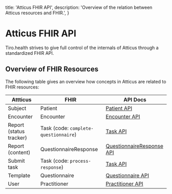   title: 'Atticus FHIR API',
  description: 'Overview of the relation between Atticus resources and FHIR.',
}

# Atticus FHIR API

Tiro.health strives to give full control of the internals of Atticus through a standardized FHIR API.

## Overview of FHIR Resources

The following table gives an overview how concepts in Atticus are related to FHIR resources:

| Attticus                | FHIR                                  | API Docs                                                  |
| ----------------------- | ------------------------------------- | --------------------------------------------------------- |
| Subject                 | Patient                               | [Patient API](./fhir/Patient)                             |
| Encounter               | Encounter                             | [Encounter API](./fhir/Encounter)                         |
| Report (status tracker) | Task (code: `complete-questionnaire`) | [Task API](./fhir/Task)                                   |
| Report (content)        | QuestionnaireResponse                 | [QuestionnaireResponse API](./fhir/QuestionnaireResponse) |
| Submit task             | Task (code: `process-response`)       | [Task API](./fhir/Task)                                   |
| Template                | Questionnaire                         | [Questionnaire API](./fhir/Questionnaire)                 |
| User                    | Practitioner                          | [Practitioner API](./fhir/Practitioner)                   |

